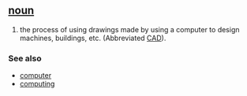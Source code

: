 == [[noun]] ==
#the process of using drawings made by using a computer to design machines, buildings, etc. (Abbreviated [[CAD]]).

=== See also ===
*[[computer]]
*[[computing]]